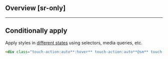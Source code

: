 ## Overview [sr-only]
<Overview/>

---

## Conditionally apply
Apply styles in [different states](/docs/states-and-queries) using selectors, media queries, etc.
```html
<div class="touch-action:auto**:hover** touch-action:auto**@sm** touch-action:auto**@dark** touch-action:auto**@print**">…</div>
```

